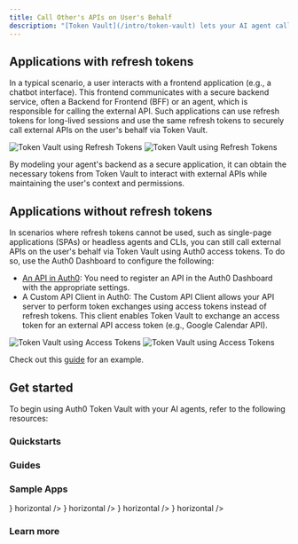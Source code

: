 ```yaml
---
title: Call Other's APIs on User's Behalf
description: "[Token Vault](/intro/token-vault) lets your AI agent call external APIs on the user's behalf. We provide SDKs for Python, JavaScript, and popular AI frameworks like LangChain, LlamaIndex, Genkit, and Vercel AI, making it easy and straightforward to get access tokens for external applications."
---
```


## Applications with refresh tokens

In a typical scenario, a user interacts with a frontend application (e.g., a chatbot interface). This frontend communicates with a secure backend service, often a Backend for Frontend (BFF) or an agent, which is responsible for calling the external API. Such applications can use refresh tokens for long-lived sessions and use the same refresh tokens to securely call external APIs on the user's behalf via Token Vault.

<Frame caption="Token Vault using Refresh Tokens">
  <img
    className="hidden dark:block"
    src="/img/intro/authentication_for_users_of_ai_applications_diagram_dark.png"
    alt="Token Vault using Refresh Tokens"
  />
  <img
    className="block dark:hidden"
    src="/img/intro/authentication_for_users_of_ai_applications_diagram_light.png"
    alt="Token Vault using Refresh Tokens"
  />
</Frame>

By modeling your agent's backend as a secure application, it can obtain the necessary tokens from Token Vault to interact with external APIs while maintaining the user's context and permissions.

## Applications without refresh tokens

In scenarios where refresh tokens cannot be used, such as single-page applications (SPAs) or headless agents and CLIs, you can still call external APIs on the user's behalf via Token Vault using Auth0 access tokens. To do so, use the Auth0 Dashboard to configure the following:

- [An API in Auth0](https://auth0.com/docs/get-started/auth0-overview/set-up-apis): You need to register an API in the Auth0 Dashboard with the appropriate settings.
- A Custom API Client in Auth0: The Custom API Client allows your API server to perform token exchanges using access tokens instead of refresh tokens. This client enables Token Vault to exchange an access token for an external API access token (e.g., Google Calendar API).

<Frame caption="Token Vault using Access Tokens">
  <img
    className="hidden dark:block"
    src="/img/intro/web_applications_with_spa_diagram_dark.png"
    alt="Token Vault using Access Tokens"
  />
  <img
    className="block dark:hidden"
    src="/img/intro/web_applications_with_spa_diagram_light.png"
    alt="Token Vault using Access Tokens"
  />
</Frame>

Check out this [guide](/get-started/call-others-apis-on-users-behalf#vercel-ai-%2B-react-spa) for an example.

## Get started

To begin using Auth0 Token Vault with your AI agents, refer to the following resources:

### Quickstarts

<Columns cols={2}>
  <Card
    title="Call Other's APIs on User's Behalf"
    href="/get-started/call-others-apis-on-users-behalf"
    icon="key"
    horizontal
  />
</Columns>

### Guides

<Columns cols={2}>
  <Card
    title="Check Google Calendar Availability"
    href="/how-tos/check-google-calendar-availability"
    icon="calendar"
    horizontal
  />
  <Card
    title="List GitHub Repositories"
    href="/how-tos/list-github-repositories"
    icon="github"
    horizontal
  />
  <Card
    title="List Slack Channels"
    href="/how-tos/list-slack-channels"
    icon="slack"
    horizontal
  />
  <Card
    title="Get Salesforce Opportunities"
    href="/how-tos/get-salesforce-opportunities"
    icon="salesforce"
    horizontal
  />
</Columns>

### Sample Apps

<Columns cols={2}>
  <Card
    title="Assistant0: Next.js + LangGraph"
    href="https://github.com/auth0-samples/auth0-assistant0/tree/main/ts-langchain"
    icon={
      <img
        src="https://mintlify-assets.b-cdn.net/auth0/langchain.svg"
        alt="LangChain"
      />
    }
    horizontal
  />
  <Card
    title="Assistant0: Next.js + Vercel AI SDK"
    href="https://github.com/auth0-samples/auth0-assistant0/tree/main/ts-vercel-ai"
    icon={
      <img
        src="https://mintlify-assets.b-cdn.net/auth0/vercel.svg"
        alt="Vercel AI"
      />
    }
    horizontal
  />
  <Card
    title="Assistant0: FastAPI + LangGraph"
    href="https://github.com/auth0-samples/auth0-assistant0/tree/main/py-langchain"
    icon={
      <img
        src="https://mintlify-assets.b-cdn.net/auth0/langchain.svg"
        alt="LangChain"
      />
    }
    horizontal
  />
  <Card
    title="Assistant0: Next.js + LlamaIndex"
    href="https://github.com/auth0-samples/auth0-assistant0/tree/main/ts-llamaindex"
    icon={
      <img
        src="https://mintlify-assets.b-cdn.net/auth0/llamadex.svg"
        alt="LlamaIndex"
      />
    }
    horizontal
  />
  <Card
    title="Auth0 AI SDK TypeScript samples"
    href="https://github.com/auth0/auth0-ai-js/tree/main/examples/calling-apis"
    icon="github"
    horizontal
  />
  <Card
    title="Auth0 AI SDK Python samples"
    href="https://github.com/auth0/auth0-ai-python/tree/main/examples/calling-apis"
    icon="github"
    horizontal
  />
</Columns>

### Learn more

<Columns cols={2}>
  <Card
    title="Configure Token Vault"
    href="https://auth0.com/docs/secure/tokens/token-vault/configure-token-vault"
    icon="gear"
    horizontal
  />
  <Card
    title="Refresh Token Exchange with Token Vault"
    href="https://auth0.com/docs/secure/tokens/token-vault/refresh-token-exchange-with-token-vault"
    icon="key"
    horizontal
  />
  <Card
    title="Access Token Exchange with Token Vault"
    href="https://auth0.com/docs/secure/tokens/token-vault/access-token-exchange-with-token-vault"
    icon="key"
    horizontal
  />
</Columns>
